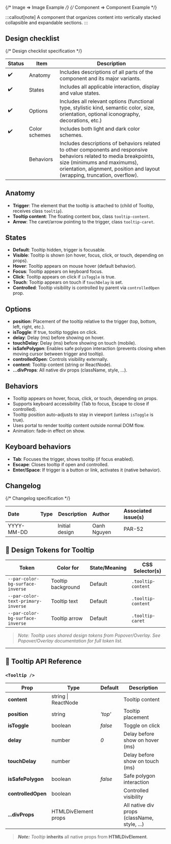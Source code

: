 
{/* Image => Image Example */}
{/* Component => Component Example */}

:::callout[note]
A component that organizes content into vertically stacked collapsible and expandable sections.
:::

## Design checklist <span id="design-checklist"></span>

{/* Design checklist specification */}

| Status | Item          | Description                                                                                                                                                                                                                       |
| ------ | ------------- | --------------------------------------------------------------------------------------------------------------------------------------------------------------------------------------------------------------------------------- |
| ✔️     | Anatomy       | Includes descriptions of all parts of the component and its major variants.                                                                                                                                                       |
| ✔️     | States        | Includes all applicable interaction, display and value states.                                                                                                                                                                    |
| ✔️     | Options       | Includes all relevant options (functional type, stylistic kind, semantic color, size, orientation, optional iconography, decorations, etc.)                                                                                       |
| ✔️     | Color schemes | Includes both light and dark color schemes.                                                                                                                                                                                       |
|        | Behaviors     | Includes descriptions of behaviors related to other components and responsive behaviors related to media breakpoints, size (minimums and maximums), orientation, alignment, position and layout (wrapping, truncation, overflow). |

## Anatomy <span id="anatomy"></span>

- **Trigger**: The element that the tooltip is attached to (child of Tooltip, receives class `tooltip`).
- **Tooltip content**: The floating content box, class `tooltip-content`.
- **Arrow**: The caret/arrow pointing to the trigger, class `tooltip-caret`.

## States <span id="states"></span>

- **Default**: Tooltip hidden, trigger is focusable.
- **Visible**: Tooltip is shown (on hover, focus, click, or touch, depending on props).
- **Hover**: Tooltip appears on mouse hover (default behavior).
- **Focus**: Tooltip appears on keyboard focus.
- **Click**: Tooltip appears on click if `isToggle` is true.
- **Touch**: Tooltip appears on touch if `touchDelay` is set.
- **Controlled**: Tooltip visibility is controlled by parent via `controlledOpen` prop.

## Options <span id="options"></span>

- **position**: Placement of the tooltip relative to the trigger (top, bottom, left, right, etc.).
- **isToggle**: If true, tooltip toggles on click.
- **delay**: Delay (ms) before showing on hover.
- **touchDelay**: Delay (ms) before showing on touch (mobile).
- **isSafePolygon**: Enables safe polygon interaction (prevents closing when moving cursor between trigger and tooltip).
- **controlledOpen**: Controls visibility externally.
- **content**: Tooltip content (string or ReactNode).
- **...divProps**: All native div props (className, style, ...).

## Behaviors <span id="behaviors"></span>

- Tooltip appears on hover, focus, click, or touch, depending on props.
- Supports keyboard accessibility (Tab to focus, Escape to close if controlled).
- Tooltip position auto-adjusts to stay in viewport (unless `isToggle` is true).
- Uses portal to render tooltip content outside normal DOM flow.
- Animation: fade-in effect on show.

## Keyboard behaviors

- **Tab**: Focuses the trigger, shows tooltip (if focus enabled).
- **Escape**: Closes tooltip if open and controlled.
- **Enter/Space**: If trigger is a button or link, activates it (native behavior).

## Changelog <span id="changelog"></span>

{/* Changelog specification */}

| Date       | Type                                                     | Description    | Author      | Associated issue(s) |
| :--------- | :------------------------------------------------------- | -------------- | :---------- | :------------------ |
| YYYY-MM-DD | <Badge size='sm' kind='glass' color='cyan' label="new"/> | Initial design | Oanh Nguyen | PAR-52              |

## 🎨 Design Tokens for Tooltip

| **Token**                          | **Color for**      | **State/Meaning** | **CSS Selector(s)** |
| ---------------------------------- | ------------------ | ----------------- | ------------------- |
| `--par-color-bg-surface-inverse`   | Tooltip background | Default           | `.tooltip-content`  |
| `--par-color-text-primary-inverse` | Tooltip text       | Default           | `.tooltip-content`  |
| `--par-color-bg-surface-inverse`   | Tooltip arrow      | Default           | `.tooltip-caret`    |

> _Note: Tooltip uses shared design tokens from Popover/Overlay. See Popover/Overlay documentation for full token list._

---

## 🧩 Tooltip API Reference

### `<Tooltip />`

| **Prop**           | **Type**             | **Default** | **Description**                              |
| ------------------ | -------------------- | ----------- | -------------------------------------------- |
| **content**        | string \| ReactNode  |             | Tooltip content                              |
| **position**       | string               | _'top'_     | Tooltip placement                            |
| **isToggle**       | boolean              | _false_     | Toggle on click                              |
| **delay**          | number               | _0_         | Delay before show on hover (ms)              |
| **touchDelay**     | number               |             | Delay before show on touch (ms)              |
| **isSafePolygon**  | boolean              | _false_     | Safe polygon interaction                     |
| **controlledOpen** | boolean              |             | Controlled visibility                        |
| **...divProps**    | HTMLDivElement props |             | All native div props (className, style, ...) |

> **_Note:_** _Tooltip_ **inherits** all native props from **HTMLDivElement**.
